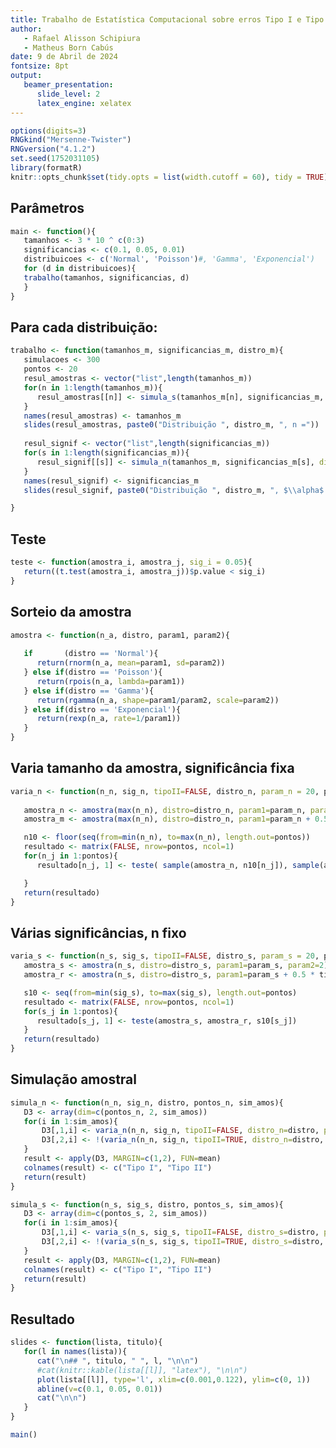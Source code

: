 ```yaml
---
title: Trabalho de Estatística Computacional sobre erros Tipo I e Tipo II    
author:    
   - Rafael Alisson Schipiura    
   - Matheus Born Cabús 
date: 9 de Abril de 2024    
fontsize: 8pt    
output:    
   beamer_presentation:    
      slide_level: 2    
      latex_engine: xelatex
---
```


```r
options(digits=3)
RNGkind("Mersenne-Twister")
RNGversion("4.1.2")
set.seed(1752031105)
library(formatR)
knitr::opts_chunk$set(tidy.opts = list(width.cutoff = 60), tidy = TRUE)
```

## Parâmetros 

```r
main <- function(){
   tamanhos <- 3 * 10 ^ c(0:3)
   significancias <- c(0.1, 0.05, 0.01)
   distribuicoes <- c('Normal', 'Poisson')#, 'Gamma', 'Exponencial')
   for (d in distribuicoes){
   trabalho(tamanhos, significancias, d)
   }
}
```

## Para cada distribuição:

```r
trabalho <- function(tamanhos_m, significancias_m, distro_m){
   simulacoes <- 300
   pontos <- 20
   resul_amostras <- vector("list",length(tamanhos_m))
   for(n in 1:length(tamanhos_m)){
      resul_amostras[[n]] <- simula_s(tamanhos_m[n], significancias_m, distro=distro_m, pontos_s=pontos, sim_amos=simulacoes)
   }
   names(resul_amostras) <- tamanhos_m
   slides(resul_amostras, paste0("Distribuição ", distro_m, ", n ="))
   
   resul_signif <- vector("list",length(significancias_m))
   for(s in 1:length(significancias_m)){
      resul_signif[[s]] <- simula_n(tamanhos_m, significancias_m[s], distro=distro_m, pontos_n=pontos, sim_amos=simulacoes)
   }
   names(resul_signif) <- significancias_m
   slides(resul_signif, paste0("Distribuição ", distro_m, ", $\\alpha$ ="))

}

```

## Teste 

```r
teste <- function(amostra_i, amostra_j, sig_i = 0.05){
   return((t.test(amostra_i, amostra_j))$p.value < sig_i)
}

```

## Sorteio da amostra 

```r

amostra <- function(n_a, distro, param1, param2){
   
   if       (distro == 'Normal'){
      return(rnorm(n_a, mean=param1, sd=param2))
   } else if(distro == 'Poisson'){
      return(rpois(n_a, lambda=param1))
   } else if(distro == 'Gamma'){
      return(rgamma(n_a, shape=param1/param2, scale=param2))
   } else if(distro == 'Exponencial'){
      return(rexp(n_a, rate=1/param1))
   }
}

```

## Varia tamanho da amostra, significância fixa

```r

varia_n <- function(n_n, sig_n, tipoII=FALSE, distro_n, param_n = 20, pontos){
   
   amostra_n <- amostra(max(n_n), distro=distro_n, param1=param_n, param2=2)
   amostra_m <- amostra(max(n_n), distro=distro_n, param1=param_n + 0.5 * tipoII, param2=3)

   n10 <- floor(seq(from=min(n_n), to=max(n_n), length.out=pontos))
   resultado <- matrix(FALSE, nrow=pontos, ncol=1) 
   for(n_j in 1:pontos){
      resultado[n_j, 1] <- teste( sample(amostra_n, n10[n_j]), sample(amostra_m, n10[n_j]), sig_n)

   }
   return(resultado)
}

```

## Várias significâncias, n fixo

```r

varia_s <- function(n_s, sig_s, tipoII=FALSE, distro_s, param_s = 20, pontos){
   amostra_s <- amostra(n_s, distro=distro_s, param1=param_s, param2=2)
   amostra_r <- amostra(n_s, distro=distro_s, param1=param_s + 0.5 * tipoII, param2=3)

   s10 <- seq(from=min(sig_s), to=max(sig_s), length.out=pontos)
   resultado <- matrix(FALSE, nrow=pontos, ncol=1) 
   for(s_j in 1:pontos){
      resultado[s_j, 1] <- teste(amostra_s, amostra_r, s10[s_j])
   }
   return(resultado)
}

```

## Simulação amostral

```r
simula_n <- function(n_n, sig_n, distro, pontos_n, sim_amos){
   D3 <- array(dim=c(pontos_n, 2, sim_amos))
   for(i in 1:sim_amos){
	   D3[,1,i] <- varia_n(n_n, sig_n, tipoII=FALSE, distro_n=distro, pontos=pontos_n)
	   D3[,2,i] <- !(varia_n(n_n, sig_n, tipoII=TRUE, distro_n=distro, pontos=pontos_n))
   }
   result <- apply(D3, MARGIN=c(1,2), FUN=mean)
   colnames(result) <- c("Tipo I", "Tipo II")
   return(result)
}

simula_s <- function(n_s, sig_s, distro, pontos_s, sim_amos){
   D3 <- array(dim=c(pontos_s, 2, sim_amos))
   for(i in 1:sim_amos){
	   D3[,1,i] <- varia_s(n_s, sig_s, tipoII=FALSE, distro_s=distro, pontos=pontos_s)
	   D3[,2,i] <- !(varia_s(n_s, sig_s, tipoII=TRUE, distro_s=distro, pontos=pontos_s))
   }
   result <- apply(D3, MARGIN=c(1,2), FUN=mean)
   colnames(result) <- c("Tipo I", "Tipo II")
   return(result)
}
```

## Resultado 

```r
slides <- function(lista, titulo){
   for(l in names(lista)){
      cat("\n## ", titulo, " ", l, "\n\n")
      #cat(knitr::kable(lista[[l]], "latex"), "\n\n")
      plot(lista[[l]], type='l', xlim=c(0.001,0.122), ylim=c(0, 1))
      abline(v=c(0.1, 0.05, 0.01))
      cat("\n\n")
   }
}

main()
```
